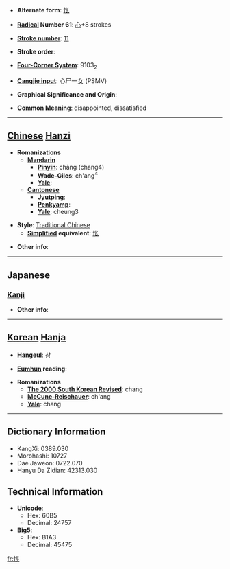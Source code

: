* '''Alternate form''': [[怅]]

* '''[[Wiktionary:Chinese radical index| Radical]] Number 61''': [[Wiktionary:Chinese radical index 心|心]]+8 strokes

* '''[[Wiktionary:Chinese total strokes index|Stroke number]]''': [[Wiktionary:Chinese total strokes index 11|11]]

* '''Stroke order''': 

* '''[[Wiktionary:Chinese four corner index|Four-Corner System]]''': 9103<sub>2</sub>

* '''[[Wiktionary:Chinese Cangjie index|Cangjie input]]''': 心尸一女 (PSMV)

* '''Graphical Significance and Origin''': 

* '''Common Meaning''': disappointed, dissatisfied

----

== [[Chinese]] [[Hanzi]] ==

* '''Romanizations'''
** '''[[Mandarin]]'''
*** '''[[Pinyin]]''': chàng (chang4)
*** '''[[Wade-Giles]]''': ch'ang<sup>4</sup>
*** '''[[Yale]]''': 
** '''[[Cantonese]]'''
*** '''[[Jyutping]]''':
*** '''[[Penkyamp]]''': 
*** '''[[Yale]]''': cheung3

* '''Style''': [[Traditional Chinese]] 
** '''[[Simplified Chinese|Simplified]] equivalent''': [[怅]]

* '''Other info''': 

----

==Japanese==
===[[Kanji]]===
{{kanji|on readings=[[ちょう]] (chō)
|kun readings=[[いたむ]] (itamu), [[うらむ]] (uramu)
}}

* '''Other info''':  

----

== [[Korean]] [[Hanja]] ==

* '''[[Hangeul]]''': 창

* '''[[Eumhun]] reading''': 

* '''Romanizations'''
** '''[[The 2000 South Korean Revised Romanization|The 2000 South Korean Revised]]''': chang
** '''[[McCune-Reischauer]]''': ch'ang
** '''[[Yale]]''': chang

----

== Dictionary Information ==

* KangXi: 0389.030
* Morohashi: 10727
* Dae Jaweon: 0722.070
* Hanyu Da Zidian: 42313.030

== Technical Information ==

* '''Unicode''':
** Hex: 60B5
** Decimal: 24757
* '''Big5''':
** Hex: B1A3
** Decimal: 45475

[[fr:悵]]